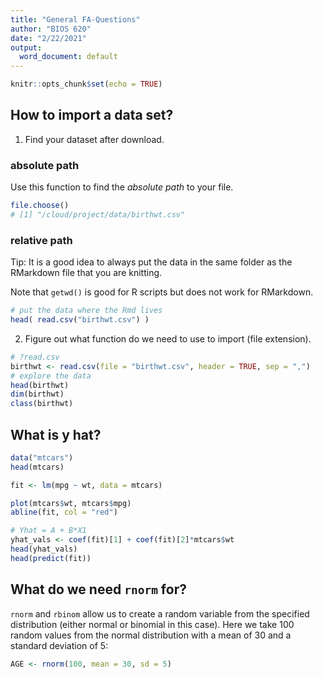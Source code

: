 ```yaml
---
title: "General FA-Questions"
author: "BIOS 620"
date: "2/22/2021"
output:
  word_document: default
---
```


```r
knitr::opts_chunk$set(echo = TRUE)
```

## How to import a data set?

1. Find your dataset after download.

### absolute path 

Use this function to find the _absolute path_ to your file. 

```r
file.choose()
# [1] "/cloud/project/data/birthwt.csv"
```

### relative path

Tip: It is a good idea to always put the data in the same folder as the
RMarkdown file that you are knitting.

Note that `getwd()` is good for R scripts but does not work for RMarkdown.

```r
# put the data where the Rmd lives
head( read.csv("birthwt.csv") )
```

2. Figure out what function do we need to use to import (file extension).

```r
# ?read.csv
birthwt <- read.csv(file = "birthwt.csv", header = TRUE, sep = ",")
# explore the data
head(birthwt)
dim(birthwt)
class(birthwt)
```

## What is y hat? 

```r
data("mtcars")
head(mtcars)

fit <- lm(mpg ~ wt, data = mtcars)

plot(mtcars$wt, mtcars$mpg)
abline(fit, col = "red")

# Yhat = A + B*X1
yhat_vals <- coef(fit)[1] + coef(fit)[2]*mtcars$wt
head(yhat_vals)
head(predict(fit))
```

## What do we need `rnorm` for?

`rnorm` and `rbinom` allow us to create a random variable from the specified
distribution (either normal or binomial in this case). Here we take 100 random
values from the normal distribution with a mean of 30 and a standard deviation
of 5:

```r
AGE <- rnorm(100, mean = 30, sd = 5)
```

